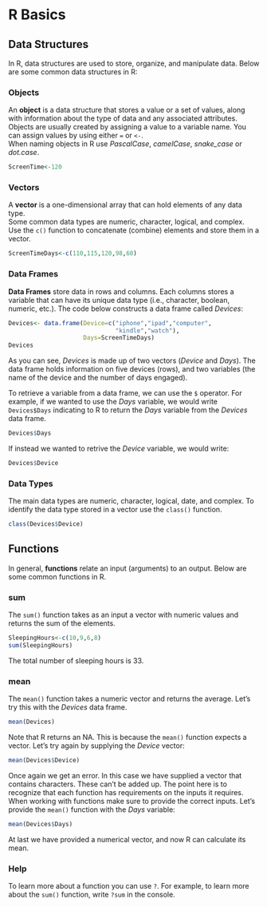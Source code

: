 # R Basics

## Data Structures

In R, data structures are used to store, organize, and manipulate data. Below are some common data structures in R:

### Objects {.unnumbered}

An **object** is a data structure that stores a value or a set of values, along with information about the type of data and any associated attributes. Objects are usually created by assigning a value to a variable name. You can assign values by using either `=` or `<-`.\
When naming objects in R use *PascalCase*, *camelCase*, *snake_case* or *dot.case*.

```r
ScreenTime<-120
```

### Vectors {.unnumbered}

A **vector** is a one-dimensional array that can hold elements of any data type.\
Some common data types are numeric, character, logical, and complex.\
Use the `c()` function to concatenate (combine) elements and store them in a vector.

```r
ScreenTimeDays<-c(110,115,120,98,60)
```

### Data Frames

**Data Frames** store data in rows and columns. Each columns stores a variable that can have its unique data type (i.e., character, boolean, numeric, etc.). The code below constructs a data frame called *Devices*:

```r
Devices<- data.frame(Device=c("iphone","ipad","computer",
                              "kindle","watch"),
                     Days=ScreenTimeDays)
Devices
```

As you can see, *Devices* is made up of two vectors (*Device* and *Days*). The data frame holds information on five devices (rows), and two variables (the name of the device and the number of days engaged).

To retrieve a variable from a data frame, we can use the `$` operator. For example, if we wanted to use the *Days* variable, we would write `Devices$Days` indicating to R to return the *Days* variable from the *Devices* data frame.

```r
Devices$Days
```

If instead we wanted to retrive the *Device* variable, we would write:

```r
Devices$Device
```
### Data Types {.unnumbered}

The main data types are numeric, character, logical, date, and complex. To identify the data type stored in a vector use the `class()` function.

```r
class(Devices$Device)
```


## Functions

In general, **functions** relate an input (arguments) to an output. Below are some common functions in R.

### sum {.unnumbered}
The `sum()` function takes as an input a vector with numeric values and returns the sum of the elements.

```r
SleepingHours<-c(10,9,6,8)
sum(SleepingHours)
```

The total number of sleeping hours is 33.

### mean {.unnumbered}

The `mean()` function takes a numeric vector and returns the average. Let's try this with the *Devices* data frame.

```r
mean(Devices)
```

Note that R returns an NA. This is because the `mean()` function expects a vector. Let's try again by supplying the *Device* vector:

```r
mean(Devices$Device)
```

Once again we get an error. In this case we have supplied a vector that contains characters. These can't be added up. The point here is to recognize that each function has requirements on the inputs it requires. When working with functions make sure to provide the correct inputs. Let's provide the `mean()` function with the *Days* variable:

```r
mean(Devices$Days)
```

At last we have provided a numerical vector, and now R can calculate its mean.

### Help {.unnumbered}
To learn more about a function you can use `?`. For example, to learn more about the `sum()` function, write `?sum` in the console.

